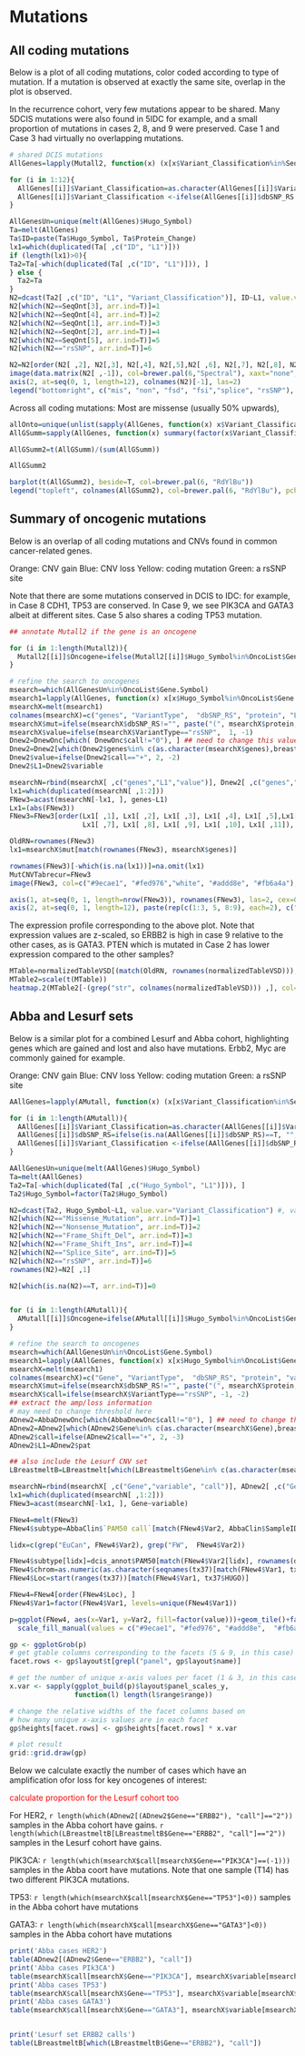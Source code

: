 # Mutations

## All coding mutations 

Below is a plot of all coding mutations, color coded according to type of mutation. If a mutation is observed at exactly the same site, overlap in the plot is observed. 

In the recurrence cohort, very few mutations appear to be shared. Many 5DCIS mutations were also found in 5IDC for example, and a small proportion of mutations in cases 2, 8, and 9 were preserved. Case 1 and Case 3 had virtually no overlapping mutations.

```r
# shared DCIS mutations
AllGenes=lapply(Mutall2, function(x) (x[x$Variant_Classification%in%SeqOnt, c("Hugo_Symbol", "Variant_Classification","dbSNP_RS", "Protein_Change")]))

for (i in 1:12){
  AllGenes[[i]]$Variant_Classification=as.character(AllGenes[[i]]$Variant_Classification)
  AllGenes[[i]]$Variant_Classification <-ifelse(AllGenes[[i]]$dbSNP_RS!="", "rsSNP", AllGenes[[i]]$Variant_Classification)
}

AllGenesUn=unique(melt(AllGenes)$Hugo_Symbol)
Ta=melt(AllGenes)
Ta$ID=paste(Ta$Hugo_Symbol, Ta$Protein_Change)
lx1=which(duplicated(Ta[ ,c("ID", "L1")]))
if (length(lx1)>0){
Ta2=Ta[-which(duplicated(Ta[ ,c("ID", "L1")])), ]
} else {
  Ta2=Ta
}
N2=dcast(Ta2[ ,c("ID", "L1", "Variant_Classification")], ID~L1, value.var="Variant_Classification") #, value.var="Variant_Classification")
N2[which(N2==SeqOnt[3], arr.ind=T)]=1
N2[which(N2==SeqOnt[4], arr.ind=T)]=2
N2[which(N2==SeqOnt[1], arr.ind=T)]=3
N2[which(N2==SeqOnt[2], arr.ind=T)]=4
N2[which(N2==SeqOnt[5], arr.ind=T)]=5
N2[which(N2=="rsSNP", arr.ind=T)]=6

N2=N2[order(N2[ ,2], N2[,3], N2[,4], N2[,5],N2[ ,6], N2[,7], N2[,8], N2[,9], N2[ ,10], N2[,11], N2[ ,12],N2[ ,13], decreasing = T), ]
image(data.matrix(N2[ ,-1]), col=brewer.pal(6,"Spectral"), xaxt="none", yaxt="none")
axis(2, at=seq(0, 1, length=12), colnames(N2)[-1], las=2)
legend("bottomright", c("mis", "non", "fsd", "fsi","splice", "rsSNP"), col=brewer.pal(6,"Spectral"), pch=20)
```

Across all coding mutations: Most are missense (usually 50% upwards),

```r
allOnto=unique(unlist(sapply(AllGenes, function(x) x$Variant_Classification)))
AllGSumm=sapply(AllGenes, function(x) summary(factor(x$Variant_Classification, levels=allOnto)))

AllGSumm2=t(AllGSumm)/(sum(AllGSumm))

AllGSumm2

barplot(t(AllGSumm2), beside=T, col=brewer.pal(6, "RdYlBu"))
legend("topleft", colnames(AllGSumm2), col=brewer.pal(6, "RdYlBu"), pch=20)
```


## Summary of oncogenic mutations

Below is an overlap of all coding mutations and CNVs found in common cancer-related genes.

Orange: CNV gain
Blue: CNV loss
Yellow: coding mutation
Green: a rsSNP site

Note that there are some mutations conserved in DCIS to IDC: for example, in Case 8 CDH1, TP53 are conserved. In Case 9, we see PIK3CA and GATA3 albeit at different sites. Case 5 also shares a coding TP53 mutation.


```r
## annotate Mutall2 if the gene is an oncogene

for (i in 1:length(Mutall2)){
  Mutall2[[i]]$Oncogene=ifelse(Mutall2[[i]]$Hugo_Symbol%in%OncoList$Gene.Symbol, 1, 0)
}

# refine the search to oncogenes
msearch=which(AllGenesUn%in%OncoList$Gene.Symbol)
msearch1=lapply(AllGenes, function(x) x[x$Hugo_Symbol%in%OncoList$Gene.Symbol, ])
msearchX=melt(msearch1)
colnames(msearchX)=c("genes", "VariantType",  "dbSNP_RS", "protein", "L1")
msearchX$mut=ifelse(msearchX$dbSNP_RS!="", paste("(", msearchX$protein, ")", msearchX$genes), as.character(msearchX$genes))
msearchX$value=ifelse(msearchX$VariantType=="rsSNP",  1, -1)
Dnew2=DnewOnc[which( DnewOnc$call!="0"), ] ## need to change this value!!
Dnew2=Dnew2[which(Dnew2$genes%in% c(as.character(msearchX$genes),breastGeneList )), ]
Dnew2$value=ifelse(Dnew2$call=="+", 2, -2)
Dnew2$L1=Dnew2$variable

msearchN=rbind(msearchX[ ,c("genes","L1","value")], Dnew2[ ,c("genes","L1","value" )])
lx1=which(duplicated(msearchN[ ,1:2]))
FNew3=acast(msearchN[-lx1, ], genes~L1)
Lx1=(abs(FNew3))
FNew3=FNew3[order(Lx1[ ,1], Lx1[ ,2], Lx1[ ,3], Lx1[ ,4], Lx1[ ,5],Lx1[ ,6],
                  Lx1[ ,7], Lx1[ ,8], Lx1[ ,9], Lx1[ ,10], Lx1[ ,11]),  ]

OldRN=rownames(FNew3)
lx1=msearchX$mut[match(rownames(FNew3), msearchX$genes)]

rownames(FNew3)[-which(is.na(lx1))]=na.omit(lx1)
MutCNVTabrecur=FNew3
image(FNew3, col=c("#9ecae1", "#fed976","white", "#addd8e", "#fb6a4a"), xaxt="n", yaxt="n")

axis(1, at=seq(0, 1, length=nrow(FNew3)), rownames(FNew3), las=2, cex=0.6,  cex.axis=0.7)
axis(2, at=seq(0, 1, length=12), paste(rep(c(1:3, 5, 8:9), each=2), c("DCIS", "IDC")), las=2)

```

The expression profile corresponding to the above plot. Note that expression values are z-scaled, so ERBB2 is high in case 9 relative to the other cases, as is GATA3. PTEN which is mutated in Case 2 has lower expression compared to the other samples?

```r
MTable=normalizedTableVSD[(match(OldRN, rownames(normalizedTableVSD))), na.omit(match(colnames(FNew3), colnames(normalizedTableVSD)))]
MTable2=scale(t(MTable))
heatmap.2(MTable2[-(grep("str", colnames(normalizedTableVSD))) ,], col=RdBu[11:1], trace="none", Colv = NA, Rowv = NA)
```

## Abba and Lesurf sets

Below is a similar plot for a combined Lesurf and Abba cohort, highlighting genes which are gained and lost and also have mutations. Erbb2, Myc are commonly gained for example.

Orange: CNV gain
Blue: CNV loss
Yellow: coding mutation
Green: a rsSNP site

```r
AAllGenes=lapply(AMutall, function(x) (x[x$Variant_Classification%in%SeqOnt, c("Hugo_Symbol", "Variant_Classification","dbSNP_RS", "Protein_Change")]))

for (i in 1:length(AMutall)){
  AAllGenes[[i]]$Variant_Classification=as.character(AAllGenes[[i]]$Variant_Classification)
  AAllGenes[[i]]$dbSNP_RS=ifelse(is.na(AAllGenes[[i]]$dbSNP_RS)==T, "", as.character(AAllGenes[[i]]$dbSNP_RS))
  AAllGenes[[i]]$Variant_Classification <-ifelse(AAllGenes[[i]]$dbSNP_RS!="", "rsSNP", AAllGenes[[i]]$Variant_Classification)
}

AAllGenesUn=unique(melt(AAllGenes)$Hugo_Symbol)
Ta=melt(AAllGenes)
Ta2=Ta[-which(duplicated(Ta[ ,c("Hugo_Symbol", "L1")])), ]
Ta2$Hugo_Symbol=factor(Ta2$Hugo_Symbol)

N2=dcast(Ta2, Hugo_Symbol~L1, value.var="Variant_Classification") #, value.var="Variant_Classification")
N2[which(N2=="Missense_Mutation", arr.ind=T)]=1
N2[which(N2=="Nonsense_Mutation", arr.ind=T)]=2
N2[which(N2=="Frame_Shift_Del", arr.ind=T)]=3
N2[which(N2=="Frame_Shift_Ins", arr.ind=T)]=4
N2[which(N2=="Splice_Site", arr.ind=T)]=5
N2[which(N2=="rsSNP", arr.ind=T)]=6
rownames(N2)=N2[ ,1]

N2[which(is.na(N2)==T, arr.ind=T)]=0


for (i in 1:length(AMutall)){
  AMutall[[i]]$Oncogene=ifelse(AMutall[[i]]$Hugo_Symbol%in%OncoList$Gene.Symbol, 1, 0)
}

# refine the search to oncogenes
msearch=which(AAllGenesUn%in%OncoList$Gene.Symbol)
msearch1=lapply(AAllGenes, function(x) x[x$Hugo_Symbol%in%OncoList$Gene.Symbol, ])
msearchX=melt(msearch1)
colnames(msearchX)=c("Gene", "VariantType",  "dbSNP_RS", "protein", "variable")
msearchX$mut=ifelse(msearchX$dbSNP_RS!="", paste("(", msearchX$protein, ")", msearchX$Gene), as.character(msearchX$Gene))
msearchX$call=ifelse(msearchX$VariantType=="rsSNP", -1, -2)
## extract the amp/loss information
# may need to change threshold here
ADnew2=AbbaDnewOnc[which(AbbaDnewOnc$call!="0"), ] ## need to change this value!!
ADnew2=ADnew2[which(ADnew2$Gene%in% c(as.character(msearchX$Gene),breastGeneList )), ]
ADnew2$call=ifelse(ADnew2$call=="+", 2, -3)
ADnew2$L1=ADnew2$pat

## also include the Lesurf CNV set
LBreastmeltB=LBreastmelt[which(LBreastmelt$Gene%in% c(as.character(msearchX$Gene),breastGeneList)),]

msearchN=rbind(msearchX[ ,c("Gene","variable", "call")], ADnew2[ ,c("Gene","variable","call" )], LBreastmeltB[ ,c("Gene", "variable", "call")])
lx1=which(duplicated(msearchN[ ,1:2]))
FNew3=acast(msearchN[-lx1, ], Gene~variable)

FNew4=melt(FNew3)
FNew4$subtype=AbbaClin$`PAM50 call`[match(FNew4$Var2, AbbaClin$SampleID)]

lidx=c(grep("EuCan", FNew4$Var2), grep("FW",  FNew4$Var2))

FNew4$subtype[lidx]=dcis_annot$PAM50[match(FNew4$Var2[lidx], rownames(dcis_annot))]
FNew4$chrom=as.numeric(as.character(seqnames(tx37)[match(FNew4$Var1, tx37$HUGO)]))
FNew4$Loc=start(ranges(tx37))[match(FNew4$Var1, tx37$HUGO)]

FNew4=FNew4[order(FNew4$Loc), ]
FNew4$Var1=factor(FNew4$Var1, levels=unique(FNew4$Var1))

p=ggplot(FNew4, aes(x=Var1, y=Var2, fill=factor(value)))+geom_tile()+facet_grid(subtype~chrom,scales="free", space="free_x")+
  scale_fill_manual(values = c("#9ecae1", "#fed976", "#addd8e",  "#fb6a4a"), na.value="white")+theme(axis.text.x=element_text(angle=90, vjust=.8, hjust=1.01))+ggtitle(label="Abba set")

gp <- ggplotGrob(p)
# get gtable columns corresponding to the facets (5 & 9, in this case)
facet.rows <- gp$layout$t[grepl("panel", gp$layout$name)]

# get the number of unique x-axis values per facet (1 & 3, in this case)
x.var <- sapply(ggplot_build(p)$layout$panel_scales_y,
                function(l) length(l$range$range))

# change the relative widths of the facet columns based on
# how many unique x-axis values are in each facet
gp$heights[facet.rows] <- gp$heights[facet.rows] * x.var

# plot result
grid::grid.draw(gp)


```

Below we calculate exactly the number of cases which have an amplification ofor loss for key oncogenes of interest:

<span style="color:red"> calculate proportion for the Lesurf cohort too </span>

For HER2, `r length(which(ADnew2[(ADnew2$Gene=="ERBB2"), "call"]=="2"))` samples in the Abba cohort have gains.
`r length(which(LBreastmeltB[LBreastmeltB$Gene=="ERBB2", "call"]=="2"))` samples in the Lesurf cohort have gains.

PIK3CA: `r length(which(msearchX$call[msearchX$Gene=="PIK3CA"]==(-1)))` samples in the Abba coort have mutations. Note that one sample (T14) has two different PIK3CA mutations.

TP53: `r length(which(msearchX$call[msearchX$Gene=="TP53"]<0))` samples in the Abba cohort have mutations

GATA3: `r length(which(msearchX$call[msearchX$Gene=="GATA3"]<0))` samples in the Abba cohort have mutations

```r
print('Abba cases HER2')
table(ADnew2[(ADnew2$Gene=="ERBB2"), "call"])
print('Abba cases PIk3CA')
table(msearchX$call[msearchX$Gene=="PIK3CA"], msearchX$variable[msearchX$Gene=="PIK3CA"])
print('Abba cases TP53')
table(msearchX$call[msearchX$Gene=="TP53"], msearchX$variable[msearchX$Gene=="TP53"])
print('Abba cases GATA3')
table(msearchX$call[msearchX$Gene=="GATA3"], msearchX$variable[msearchX$Gene=="GATA3"])


print('Lesurf set ERBB2 calls')
table(LBreastmeltB[which(LBreastmeltB$Gene=="ERBB2"), "call"])
```
